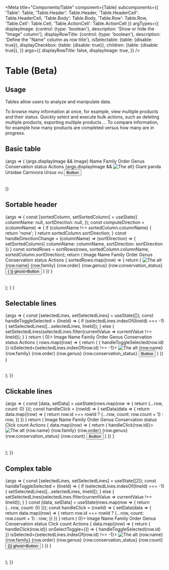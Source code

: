 
<Meta
  title="Components/Table"
  component={Table}
  subcomponents={{
    'Table': Table,
    'Table.Header': Table.Header,
    'Table.HeaderCell': Table.HeaderCell,
    'Table.Body': Table.Body,
    'Table.Row': Table.Row,
    'Table.Cell': Table.Cell,
    'Table.ActionCell': Table.ActionCell
  }}
  argTypes={{
    displayImage: {control: {type: 'boolean'}, description: 'Show or hide the "Image" column'},
    displayRowTitle: {control: {type: 'boolean'}, description: 'Define the "Name" column as row title'},
    isSelectable: {table: {disable: true}},
    displayCheckbox: {table: {disable: true}},
    children: {table: {disable: true}},
  }}
  args={{
    displayRowTitle: false,
    displayImage: true,
  }}
/>

# Table (Beta)

## Usage

Tables allow users to analyze and manipulate data.

To browse many information at once, for example, view multiple products and their status.
Quickly select and execute bulk actions, such as deleting multiple products, exporting multiple products ...
To compare information, for example how many products are completed versus how many are in progress.

## Basic table
<Canvas>
  <Story name="Standard">
    {args => (
      <Table>
        <Table.Header>
          {args.displayImage &&
          <Table.HeaderCell>Image</Table.HeaderCell>}
          <Table.HeaderCell>Name</Table.HeaderCell>
          <Table.HeaderCell>Family</Table.HeaderCell>
          <Table.HeaderCell>Order</Table.HeaderCell>
          <Table.HeaderCell>Genus</Table.HeaderCell>
          <Table.HeaderCell>Conservation status</Table.HeaderCell>
          <Table.HeaderCell>Actions</Table.HeaderCell>
        </Table.Header>
        <Table.Body>
          <Table.Row>
            {args.displayImage &&
            <Table.Cell><Image src='https://picsum.photos/seed/akeneo/200/140' alt='The alt'/></Table.Cell>}
            <Table.Cell rowTitle={args.displayRowTitle}>Giant panda</Table.Cell>
            <Table.Cell>Ursidae</Table.Cell>
            <Table.Cell>Carnivora</Table.Cell>
            <Table.Cell>Ursus</Table.Cell>
            <Table.Cell><Badge level='warning'>vu</Badge></Table.Cell>
            <Table.ActionCell><Button level='primary' ghost>Button</Button></Table.ActionCell>
          </Table.Row>
        </Table.Body>
      </Table>
    )}
  </Story>
</Canvas>

<ArgsTable story="Standard"/>

## Sortable header
<Canvas>
  <Story name="Sortable header">
    {args => {
      const [sortedColumn, setSortedColumn] = useState({
        columnName: null,
        sortDirection: null,
      });
      const computeDirection = (columnName) => {
        if (columnName !== sortedColumn.columnName) {
          return 'none';
        }
        return sortedColumn.sortDirection;
      }
      const handleDirectionChange = (columnName) => (sortDirection) => {
        setSortedColumn({
          columnName: columnName,
          sortDirection: sortDirection
        })
      }
      const sortedRows = sortRows(rows, sortedColumn.columnName, sortedColumn.sortDirection);
      return (
        <Table>
          <Table.Header>
            <Table.HeaderCell>Image</Table.HeaderCell>
            <Table.HeaderCell isSortable={true} onDirectionChange={handleDirectionChange('name')}
                              sortDirection={computeDirection('name')}>Name</Table.HeaderCell>
            <Table.HeaderCell isSortable={true} onDirectionChange={handleDirectionChange('family')}
                              sortDirection={computeDirection('family')}>Family</Table.HeaderCell>
            <Table.HeaderCell>Order</Table.HeaderCell>
            <Table.HeaderCell>Genus</Table.HeaderCell>
            <Table.HeaderCell>Conservation status</Table.HeaderCell>
            <Table.HeaderCell>Actions</Table.HeaderCell>
          </Table.Header>
          <Table.Body>
            {
              sortedRows.map((row) => {
                return (
                  <Table.Row key={row.name}>
                    <Table.Cell><Image src={row.image} alt='The alt'/></Table.Cell>
                    <Table.Cell>{row.name}</Table.Cell>
                    <Table.Cell>{row.family}</Table.Cell>
                    <Table.Cell>{row.order}</Table.Cell>
                    <Table.Cell>{row.genus}</Table.Cell>
                    <Table.Cell>
                      <Badge
                        level={row.conservation_status_level}>{row.conservation_status}</Badge>
                    </Table.Cell>
                    <Table.ActionCell>
                      <Button level='primary' onClick={() => {
                      }} ghost>Button</Button>
                    </Table.ActionCell>
                  </Table.Row>
                )
              })
            }
          </Table.Body>
        </Table>
      );
    }
    }
  </Story>
</Canvas>

## Selectable lines
<Canvas>
  <Story name="Selectable lines">
    {args => {
      const [selectedLines, setSelectedLines] = useState([]);
      const handleToggleSelected = (lineId) => {
        if (selectedLines.indexOf(lineId) === -1) {
          setSelectedLines([...selectedLines, lineId]);
        } else {
          setSelectedLines(selectedLines.filter(currentValue => currentValue !== lineId));
        }
      }
      return (
        <Table isSelectable={true} displayCheckbox={selectedLines.length > 0}>
          <Table.Header>
            <Table.HeaderCell>Image</Table.HeaderCell>
            <Table.HeaderCell>Name</Table.HeaderCell>
            <Table.HeaderCell>Family</Table.HeaderCell>
            <Table.HeaderCell>Order</Table.HeaderCell>
            <Table.HeaderCell>Genus</Table.HeaderCell>
            <Table.HeaderCell>Conservation status</Table.HeaderCell>
            <Table.HeaderCell>Actions</Table.HeaderCell>
          </Table.Header>
          <Table.Body>
            {
              rows.map((row) => {
                return (
                  <Table.Row key={row.id} onSelectToggle={() => {
                    handleToggleSelected(row.id)
                  }} isSelected={selectedLines.indexOf(row.id) !== -1}>
                    <Table.Cell><Image src={row.image} alt='The alt'/></Table.Cell>
                    <Table.Cell>{row.name}</Table.Cell>
                    <Table.Cell>{row.family}</Table.Cell>
                    <Table.Cell>{row.order}</Table.Cell>
                    <Table.Cell>{row.genus}</Table.Cell>
                    <Table.Cell>
                      <Badge
                        level={row.conservation_status_level}>{row.conservation_status}</Badge>
                    </Table.Cell>
                    <Table.ActionCell>
                      <Button level='primary' ghost>Button</Button>
                    </Table.ActionCell>
                  </Table.Row>
                )
              })
            }
          </Table.Body>
        </Table>
      );
    }}
  </Story>
</Canvas>

## Clickable lines
<Canvas>
  <Story name="Clickable lines">
    {args => {
      const [data, setData] = useState(rows.map(row => {
        return {...row, count: 0}
      }));
      const handleClick = (rowId) => {
        setData(data => {
          return data.map((row) => {
            return row.id === rowId ? {...row, count: row.count + 1} : row;
          })
        })
      }
      return (
        <Table>
          <Table.Header>
            <Table.HeaderCell>Image</Table.HeaderCell>
            <Table.HeaderCell>Name</Table.HeaderCell>
            <Table.HeaderCell>Family</Table.HeaderCell>
            <Table.HeaderCell>Order</Table.HeaderCell>
            <Table.HeaderCell>Genus</Table.HeaderCell>
            <Table.HeaderCell>Conservation status</Table.HeaderCell>
            <Table.HeaderCell>Click count</Table.HeaderCell>
            <Table.HeaderCell>Actions</Table.HeaderCell>
          </Table.Header>
          <Table.Body>
            {
              data.map((row) => {
                return (
                  <Table.Row key={row.id} onClick={() => handleClick(row.id)}>
                    <Table.Cell><Image src={row.image} alt='The alt'/></Table.Cell>
                    <Table.Cell>{row.name}</Table.Cell>
                    <Table.Cell>{row.family}</Table.Cell>
                    <Table.Cell>{row.order}</Table.Cell>
                    <Table.Cell>{row.genus}</Table.Cell>
                    <Table.Cell>
                      <Badge
                        level={row.conservation_status_level}>{row.conservation_status}</Badge>
                    </Table.Cell>
                    <Table.Cell>{row.count}</Table.Cell>
                    <Table.ActionCell>
                      <Button level='primary' ghost>Button</Button>
                    </Table.ActionCell>
                  </Table.Row>
                )
              })
            }
          </Table.Body>
        </Table>
      );
    }}
  </Story>
</Canvas>

## Complex table
<Canvas>
  <Story name="Complex table">
    {args => {
      const [selectedLines, setSelectedLines] = useState([2]);
      const handleToggleSelected = (lineId) => {
        if (selectedLines.indexOf(lineId) === -1) {
          setSelectedLines([...selectedLines, lineId]);
        } else {
          setSelectedLines(selectedLines.filter(currentValue => currentValue !== lineId));
        }
      }
      const [data, setData] = useState(rows.map(row => {
        return {...row, count: 0}
      }));
      const handleClick = (rowId) => {
        setData(data => {
          return data.map((row) => {
            return row.id === rowId ? {...row, count: row.count + 1} : row;
          })
        })
      }
      return (
        <Table isSelectable={true} displayCheckbox={selectedLines.length > 0}>
          <Table.Header>
            <Table.HeaderCell>Image</Table.HeaderCell>
            <Table.HeaderCell>Name</Table.HeaderCell>
            <Table.HeaderCell>Family</Table.HeaderCell>
            <Table.HeaderCell>Order</Table.HeaderCell>
            <Table.HeaderCell>Genus</Table.HeaderCell>
            <Table.HeaderCell>Conservation status</Table.HeaderCell>
            <Table.HeaderCell>Click count</Table.HeaderCell>
            <Table.HeaderCell>Actions</Table.HeaderCell>
          </Table.Header>
          <Table.Body>
            {
              data.map((row) => {
                return (
                  <Table.Row key={row.id} onClick={() => handleClick(row.id)} onSelectToggle={() => {
                    handleToggleSelected(row.id)
                  }} isSelected={selectedLines.indexOf(row.id) !== -1}>
                    <Table.Cell><Image src={row.image} alt='The alt'/></Table.Cell>
                    <Table.Cell>{row.name}</Table.Cell>
                    <Table.Cell>{row.family}</Table.Cell>
                    <Table.Cell>{row.order}</Table.Cell>
                    <Table.Cell>{row.genus}</Table.Cell>
                    <Table.Cell>
                      <Badge
                        level={row.conservation_status_level}>{row.conservation_status}</Badge>
                    </Table.Cell>
                    <Table.Cell>{row.count}</Table.Cell>
                    <Table.ActionCell>
                      <Button level='primary' onClick={() => {}} ghost>Button</Button>
                    </Table.ActionCell>
                  </Table.Row>
                )
              })
            }
          </Table.Body>
        </Table>
      );
    }}
  </Story>
</Canvas>